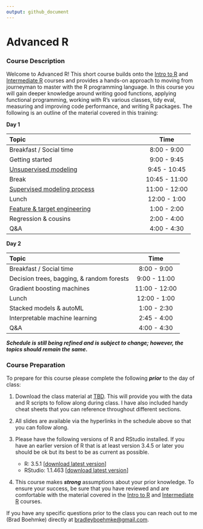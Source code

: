 ```yaml
---
output: github_document
---
```



# Advanced R

### Course Description

Welcome to Advanced R\! This short course builds onto the [Intro to R](https://github.com/uc-r/Intro-R) 
and [Intermediate R](https://github.com/uc-r/Intermediate-R) courses and provides 
a hands-on approach to moving from journeyman to master with the R programming
language. In this course you will gain deeper knowledge around writing good
functions, applying functional programming, working with R's various classes,
tidy eval, measuring and improving code performance, and writing R packages. The
following is an outline of the material covered in this training:

**Day 1**

| Topic                                 |     Time      |
| :------------------------------------ | :-----------: |
| Breakfast / Social time               |  8:00 - 9:00  |
| Getting started                       |  9:00 - 9:45  |
| [Unsupervised modeling](https://uc-r.github.io/Advanced-R/02-unsupervised-learning.html) |  9:45 - 10:45 |
| Break                                 | 10:45 - 11:00 |
| [Supervised modeling process](https://uc-r.github.io/Advanced-R/03-supervised-modeling-process.html)           | 11:00 - 12:00 |
| Lunch                                 | 12:00 - 1:00  |
| [Feature & target engineering](https://uc-r.github.io/Advanced-R/04-engineering.html)          |  1:00 - 2:00  |
| Regression & cousins                  |  2:00 - 4:00  |
| Q\&A                                  |  4:00 - 4:30  |

**Day 2**

| Topic                                      |     Time      |
| :----------------------------------------- | :-----------: |
| Breakfast / Social time                    |  8:00 - 9:00  |
| Decision trees, bagging, & random forests  |  9:00 - 11:00 |
| Gradient boosting machines                 | 11:00 - 12:00 |
| Lunch                                      | 12:00 - 1:00  |
| Stacked models & autoML                    |  1:00 - 2:30  |
| Interpretable machine learning             |  2:45 - 4:00  |
| Q\&A                                       |  4:00 - 4:30  |

___Schedule is still being refined and is subject to change; however, the topics should remain the same.___

### Course Preparation

To prepare for this course please complete the following ***prior*** to
the day of class:

1.  Download the class material at [TBD]().
    This will provide you with the data and R scripts to follow along
    during class. I have also included handy cheat sheets that you can
    reference throughout different sections.

2.  All slides are available via the hyperlinks in the schedule above so
    that you can follow along.

3.  Please have the following versions of R and RStudio installed. If
    you have an earlier version of R that is at least version 3.4.5 or
    later you should be ok but its best to be as current as possible.
    
      - R: 3.5.1 \[[download latest
        version](https://cran.r-project.org/)\]
      - RStudio: 1.1.463 \[[download latest
        version](https://www.rstudio.com/products/rstudio/download/#download)\]
        
4. This course makes ___strong___ assumptions about your prior knowledge. To ensure your
   success, be sure that you have reviewed and are comfortable with the material
   covered in the [Intro to R](https://github.com/uc-r/Intro-R) and [Intermediate R](https://github.com/uc-r/Intermediate-R) 
   courses. 
   
If you have any specific questions prior to the class you can reach out to me 
(Brad Boehmke) directly at [bradleyboehmke@gmail.com](mailto:bradleyboehmke@gmail.com).